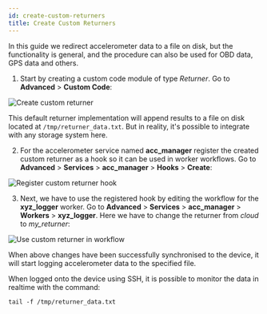 ```yaml
---
id: create-custom-returners
title: Create Custom Returners
---
```



In this guide we redirect accelerometer data to a file on disk, but the functionality is general,
and the procedure can also be used for OBD data, GPS data and others.

1. Start by creating a custom code module of type *Returner*. Go to **Advanced** > **Custom Code**:

  ![Create custom returner](/img/guides/create_custom_returners/create_custom_returner.png) 

  This default returner implementation will append results to a file on disk located at
  `/tmp/returner_data.txt`. But in reality, it's possible to integrate with any storage system here.

2. For the accelerometer service named **acc_manager** register the created custom returner as a
hook so it can be used in worker workflows. Go to **Advanced** > **Services** > **acc_manager** >
**Hooks** > **Create**:

  ![Register custom returner hook](/img/guides/create_custom_returners/register_custom_returner_hook.png) 

3. Next, we have to use the registered hook by editing the workflow for the **xyz_logger** worker.
  Go to **Advanced** > **Services** > **acc_manager** > **Workers** > **xyz_logger**. Here we have
  to change the returner from *cloud* to *my_returner*:

  ![Use custom returner in workflow](/img/guides/create_custom_returners/use_custom_returner_in_workflow.png) 

When above changes have been successfully synchronised to the device, it will start logging
accelerometer data to the specified file.

When logged onto the device using SSH, it is possible to monitor the data in realtime with the
command:

`tail -f /tmp/returner_data.txt`

<Discussion
  title="Redirect logged data and store it in a file (or anywhere)"
  url="https://community.autopi.io/t/custom-code-redirect-logged-data-and-store-it-in-a-file-or-anywhere/1521"
/>
